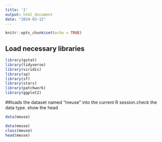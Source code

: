 ```yaml
---
title: '2'
output: html_document
date: "2024-03-12"
---
```


```r
knitr::opts_chunk$set(echo = TRUE)
```

## Load necessary libraries
```r
library(gstat)
library(tidyverse)
library(viridis)
library(sp)
library(sf)
library(stars)
library(patchwork)
library(ggplot2)
```

##loads the dataset named "meuse" into the current R session.check the data type. show the head
```r
data(meuse)
```


```r
data(meuse)
class(meuse)
head(meuse)
```

